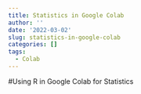 ```yaml
---
title: Statistics in Google Colab
author: ''
date: '2022-03-02'
slug: statistics-in-google-colab
categories: []
tags:
  - Colab
---
```


#Using R in Google Colab for Statistics
<script src="https://gist.github.com/AF11703/a3c68d13159f2a0abe876ad5b6b35c65.js"></script>